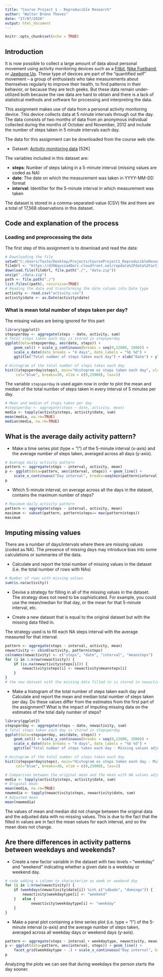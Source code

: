 ---
title: "Course Project 1 - Reproducible Research"
author: "Walter Breno Theves"
date: "27/07/2020"
output: html_document
---

```{r setup, include=FALSE}
knitr::opts_chunk$set(echo = TRUE)
```

## Introduction

It is now possible to collect a large amount of data about personal movement using activity monitoring devices such as a [Fitbit](http://www.fitbit.com/), [Nike Fuelband](http://www.nike.com/us/en_us/c/nikeplus-fuelband), or [Jawbone Up](https://jawbone.com/up). These type of devices are part of the “quantified self” movement – a group of enthusiasts who take measurements about themselves regularly to improve their health, to find patterns in their behavior, or because they are tech geeks. But these data remain under-utilized both because the raw data are hard to obtain and there is a lack of statistical methods and software for processing and interpreting the data. 

This assignment makes use of data from a personal activity monitoring device. This device collects data at 5 minute intervals through out the day. The data consists of two months of data from an anonymous individual collected during the months of October and November, 2012 and include the number of steps taken in 5 minute intervals each day.

The data for this assignment can be downloaded from the course web site: 
    
- Dataset: [Activity monitoring data](https://d396qusza40orc.cloudfront.net/repdata%2Fdata%2Factivity.zip) [52K]


The variables included in this dataset are:

- **steps**: Number of steps taking in a 5-minute interval (missing values are coded as NA)  
- **date**: The date on which the measurement was taken in YYYY-MM-DD format  
- **interval**: Identifier for the 5-minute interval in which measurement was taken

The dataset is stored in a comma-separated-value (CSV) file and there are a total of 17,568 observations in this dataset.

## Code and explanation of the process

### Loading and preprocessing the data

The first step of this assignment is to download and read the data:

```{r downloading and reading}
# Downloading the file
setwd("C:/Users/Teste/Desktop/Projects/CourseProject1_ReproducibleResearch")
fileUrl <- "https://d396qusza40orc.cloudfront.net/repdata%2Fdata%2Factivity.zip"
download.file(fileUrl, file.path("./", "data.zip"))
unzip("./data.zip")
path <- file.path("./")
list.files((path), recursive=TRUE)
# Reading the data and transforming the date column into Date type 
activity <- read.csv("activity.csv")
activity$date <- as.Date(activity$date)
```

### What is mean total number of steps taken per day?

The missing values are being ignored for this part

```{r total steps and histogram}
library(ggplot2)
stepsperday <- aggregate(steps ~ date, activity, sum)
# Total steps taken each day is stored in stepsperday
ggplot(data=stepsperday, aes(date, steps)) +
    geom_col() + scale_y_continuous(breaks = seq(0,22000, 2000)) +
    scale_x_date(date_breaks = "4 days", date_labels = "%b %d") +
    ggtitle("Total number of steps taken each day") + xlab("Date") + ylab("Steps")

# Histogram of the total number of steps taken each day
hist((stepsperday$steps), main="Histogram os steps taken each day", xlab="Steps",
     col="blue", breaks=30, xlim = c(0,25000), las=1)
```

The variable `stepsperday` is used again now in order to plot the mean and median of the total number of steps taken in every interval of 5 minutes per day.

```{r mean steps}
# Mean and median of steps taken per day
#stepsperday <- aggregate(steps ~ date, activity, mean)
media <- tapply(activity$steps, activity$date, sum)
mean(media, na.rm=TRUE)
median(media, na.rm=TRUE)
```

## What is the average daily activity pattern?

- Make a time series plot (type = "l") of the 5-minute interval (x-axis) and the average number of steps taken, averaged across all days (y-axis).

```{r average daily activity pattern}
# Average daily activity pattern
pattern <- aggregate(steps ~ interval, activity, mean)
p <- ggplot(data=pattern, aes(interval, steps)) + geom_line() +
    scale_x_continuous("Day interval", breaks=seq(min(pattern$interval),max(pattern$interval), 200)) + scale_y_continuous("Average number of steps") + ggtitle("Average number of steps taken by interval")
p
```

- Which 5-minute interval, on average across all the days in the dataset, contains the maximum number of steps?

```{r 5-minute interval maximum}
# Maximum daily activity pattern
pattern <- aggregate(steps ~ interval, activity, mean)
maximum <- subset(pattern, pattern$steps== max(pattern$steps))
maximum
```

## Imputing missing values

There are a number of days/intervals where there are missing values (coded as NA). The presence of missing days may introduce bias into some calculations or summaries of the data.

- Calculate and report the total number of missing values in the dataset (i.e. the total number of rows with NAs)

```{r rows with NAs}
# Number of rows with missing values
sum(is.na(activity))
```

- Devise a strategy for filling in all of the missing values in the dataset. The strategy does not need to be sophisticated. For example, you could use the mean/median for that day, or the mean for that 5-minute interval, etc.

- Create a new dataset that is equal to the original dataset but with the missing data filled in.

The strategy used is to fill each NA steps interval with the average measured for that interval.

```{r filling NAs}
pattern <- aggregate(steps ~ interval, activity, mean)
newactivity <- cbind(activity, pattern$steps)
colnames(newactivity) <- c("steps", "date", "interval", "meansteps")
for (i in 1:nrow(newactivity)) {
    if (is.na(newactivity$steps[i])) {
        newactivity$steps[i] <- newactivity$meansteps[i]
    }
}
# the new dataset with the missing data filled in is stored in newactivity
```

- Make a histogram of the total number of steps taken each day and Calculate and report the mean and median total number of steps taken per day. Do these values differ from the estimates from the first part of the assignment? What is the impact of imputing missing data on the estimates of the total daily number of steps?

```{r}
library(ggplot2)
stepsperday <- aggregate(steps ~ date, newactivity, sum)
# Total steps taken each day is stored in stepsperday
ggplot(data=stepsperday, aes(date, steps)) +
    geom_col() + scale_y_continuous(breaks = seq(0,22000, 2000)) +
    scale_x_date(date_breaks = "4 days", date_labels = "%b %d") +
    ggtitle("Total number of steps taken each day - Missing values adjusted") + xlab("Date") + ylab("Steps")

# Histogram of the total number of steps taken each day
hist((stepsperday$steps), main="Histogram os steps taken each day - Missing values adjusted", xlab="Steps",
     col="blue", breaks=30, xlim = c(0,25000), las=1)

# Comparison between the original mean and the mean with NA values adjusted
media <- tapply(activity$steps, activity$date, sum)
# Original mean
mean(media, na.rm=TRUE)
newmedia <- tapply(newactivity$steps, newactivity$date, sum)
# Adjusted mean
mean(newmedia)
```

The values of mean and median did not change between the original data and the adjusted data with no missing values. This is due to the fact that the filled in values are in fact the mean values for each interval, and so the mean does not change.

## Are there differences in activity patterns between weekdays and weekends?

- Create a new factor variable in the dataset with two levels – “weekday” and “weekend” indicating whether a given date is a weekday or weekend day.

```{r weekdays and weekends}
# code adding a column to characterize as week or weekend day
for (i in 1:nrow(newactivity)) {
    if (weekdays(newactivity$date[i]) %in% c("sábado", "domingo")) {
        newactivity$weekdaytype[i] <- "weekend"
    }   else {
            newactivity$weekdaytype[i] <- "weekday"
    }
}
```

- Make a panel plot containing a time series plot (i.e. type = "l") of the 5-minute interval (x-axis) and the average number of steps taken, averaged across all weekday days or weekend days (y-axis).

```{r}
pattern <- aggregate(steps ~ interval + weekdaytype, newactivity, mean)
p <- ggplot(data=pattern, aes(interval, steps)) + geom_line() +
    facet_grid(weekdaytype ~ .) + scale_x_continuous("Day interval", breaks=seq(min(pattern$interval),max(pattern$interval), 100)) + scale_y_continuous("Average number of steps") + ggtitle("Average number of steps taken by interval")
p
```

Analyzing the plots we can see that during weekdays the person starts the day sooner.